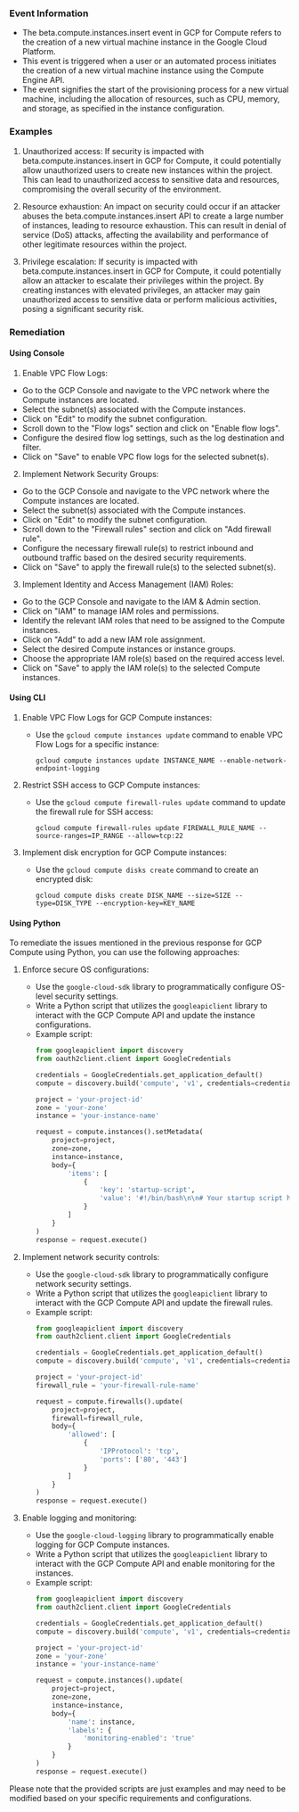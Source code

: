 
### Event Information

- The beta.compute.instances.insert event in GCP for Compute refers to the creation of a new virtual machine instance in the Google Cloud Platform.
- This event is triggered when a user or an automated process initiates the creation of a new virtual machine instance using the Compute Engine API.
- The event signifies the start of the provisioning process for a new virtual machine, including the allocation of resources, such as CPU, memory, and storage, as specified in the instance configuration.


### Examples

1. Unauthorized access: If security is impacted with beta.compute.instances.insert in GCP for Compute, it could potentially allow unauthorized users to create new instances within the project. This can lead to unauthorized access to sensitive data and resources, compromising the overall security of the environment.

2. Resource exhaustion: An impact on security could occur if an attacker abuses the beta.compute.instances.insert API to create a large number of instances, leading to resource exhaustion. This can result in denial of service (DoS) attacks, affecting the availability and performance of other legitimate resources within the project.

3. Privilege escalation: If security is impacted with beta.compute.instances.insert in GCP for Compute, it could potentially allow an attacker to escalate their privileges within the project. By creating instances with elevated privileges, an attacker may gain unauthorized access to sensitive data or perform malicious activities, posing a significant security risk.

### Remediation

#### Using Console

1. Enable VPC Flow Logs:
- Go to the GCP Console and navigate to the VPC network where the Compute instances are located.
- Select the subnet(s) associated with the Compute instances.
- Click on "Edit" to modify the subnet configuration.
- Scroll down to the "Flow logs" section and click on "Enable flow logs".
- Configure the desired flow log settings, such as the log destination and filter.
- Click on "Save" to enable VPC flow logs for the selected subnet(s).

2. Implement Network Security Groups:
- Go to the GCP Console and navigate to the VPC network where the Compute instances are located.
- Select the subnet(s) associated with the Compute instances.
- Click on "Edit" to modify the subnet configuration.
- Scroll down to the "Firewall rules" section and click on "Add firewall rule".
- Configure the necessary firewall rule(s) to restrict inbound and outbound traffic based on the desired security requirements.
- Click on "Save" to apply the firewall rule(s) to the selected subnet(s).

3. Implement Identity and Access Management (IAM) Roles:
- Go to the GCP Console and navigate to the IAM & Admin section.
- Click on "IAM" to manage IAM roles and permissions.
- Identify the relevant IAM roles that need to be assigned to the Compute instances.
- Click on "Add" to add a new IAM role assignment.
- Select the desired Compute instances or instance groups.
- Choose the appropriate IAM role(s) based on the required access level.
- Click on "Save" to apply the IAM role(s) to the selected Compute instances.

#### Using CLI

1. Enable VPC Flow Logs for GCP Compute instances:
   - Use the `gcloud compute instances update` command to enable VPC Flow Logs for a specific instance:
     ```
     gcloud compute instances update INSTANCE_NAME --enable-network-endpoint-logging
     ```

2. Restrict SSH access to GCP Compute instances:
   - Use the `gcloud compute firewall-rules update` command to update the firewall rule for SSH access:
     ```
     gcloud compute firewall-rules update FIREWALL_RULE_NAME --source-ranges=IP_RANGE --allow=tcp:22
     ```

3. Implement disk encryption for GCP Compute instances:
   - Use the `gcloud compute disks create` command to create an encrypted disk:
     ```
     gcloud compute disks create DISK_NAME --size=SIZE --type=DISK_TYPE --encryption-key=KEY_NAME
     ```

#### Using Python

To remediate the issues mentioned in the previous response for GCP Compute using Python, you can use the following approaches:

1. Enforce secure OS configurations:
   - Use the `google-cloud-sdk` library to programmatically configure OS-level security settings.
   - Write a Python script that utilizes the `googleapiclient` library to interact with the GCP Compute API and update the instance configurations.
   - Example script:
     ```python
     from googleapiclient import discovery
     from oauth2client.client import GoogleCredentials

     credentials = GoogleCredentials.get_application_default()
     compute = discovery.build('compute', 'v1', credentials=credentials)

     project = 'your-project-id'
     zone = 'your-zone'
     instance = 'your-instance-name'

     request = compute.instances().setMetadata(
         project=project,
         zone=zone,
         instance=instance,
         body={
             'items': [
                 {
                     'key': 'startup-script',
                     'value': '#!/bin/bash\n\n# Your startup script here'
                 }
             ]
         }
     )
     response = request.execute()
     ```

2. Implement network security controls:
   - Use the `google-cloud-sdk` library to programmatically configure network security settings.
   - Write a Python script that utilizes the `googleapiclient` library to interact with the GCP Compute API and update the firewall rules.
   - Example script:
     ```python
     from googleapiclient import discovery
     from oauth2client.client import GoogleCredentials

     credentials = GoogleCredentials.get_application_default()
     compute = discovery.build('compute', 'v1', credentials=credentials)

     project = 'your-project-id'
     firewall_rule = 'your-firewall-rule-name'

     request = compute.firewalls().update(
         project=project,
         firewall=firewall_rule,
         body={
             'allowed': [
                 {
                     'IPProtocol': 'tcp',
                     'ports': ['80', '443']
                 }
             ]
         }
     )
     response = request.execute()
     ```

3. Enable logging and monitoring:
   - Use the `google-cloud-logging` library to programmatically enable logging for GCP Compute instances.
   - Write a Python script that utilizes the `googleapiclient` library to interact with the GCP Compute API and enable monitoring for the instances.
   - Example script:
     ```python
     from googleapiclient import discovery
     from oauth2client.client import GoogleCredentials

     credentials = GoogleCredentials.get_application_default()
     compute = discovery.build('compute', 'v1', credentials=credentials)

     project = 'your-project-id'
     zone = 'your-zone'
     instance = 'your-instance-name'

     request = compute.instances().update(
         project=project,
         zone=zone,
         instance=instance,
         body={
             'name': instance,
             'labels': {
                 'monitoring-enabled': 'true'
             }
         }
     )
     response = request.execute()
     ```

Please note that the provided scripts are just examples and may need to be modified based on your specific requirements and configurations.

